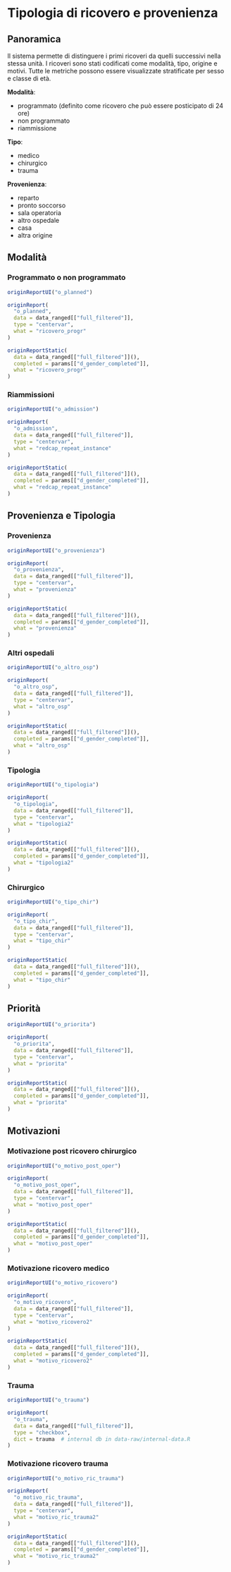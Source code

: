 # Tipologia di ricovero e provenienza {#origin .tabset .tabset-fade .tabset-pills}

## Panoramica {-}

Il sistema permette di distinguere i primi ricoveri da quelli successivi nella stessa unità. I ricoveri sono stati codificati come modalità, tipo, origine e motivi. Tutte le metriche possono essere visualizzate stratificate per sesso e classe di età.

**Modalità**:

- programmato (definito come ricovero che può essere posticipato di 24 ore)
- non programmato
- riammissione


**Tipo**:

- medico
- chirurgico
- trauma

**Provenienza**:

- reparto
- pronto soccorso
- sala operatoria
- altro ospedale
- casa
- altra origine


<!-- number of admission for the same patient beside the first --> 



## Modalità  {.tabset .tabset-dropdown}

### Programmato o non programmato
```r
originReportUI("o_planned")
```

```r
originReport(
  "o_planned",
  data = data_ranged[["full_filtered"]],
  type = "centervar",
  what = "ricovero_progr"
)
```

```r
originReportStatic(
  data = data_ranged[["full_filtered"]](),
  completed = params[["d_gender_completed"]],
  what = "ricovero_progr"
)
```

### Riammissioni

```r
originReportUI("o_admission")
```

```r
originReport(
  "o_admission",
  data = data_ranged[["full_filtered"]],
  type = "centervar",
  what = "redcap_repeat_instance"
)
```

```r
originReportStatic(
  data = data_ranged[["full_filtered"]](),
  completed = params[["d_gender_completed"]],
  what = "redcap_repeat_instance"
)
```

## Provenienza e Tipologia {.tabset .tabset-dropdown}

### Provenienza
```r
originReportUI("o_provenienza")
```

```r
originReport(
  "o_provenienza",
  data = data_ranged[["full_filtered"]],
  type = "centervar",
  what = "provenienza"
)
```

```r
originReportStatic(
  data = data_ranged[["full_filtered"]](),
  completed = params[["d_gender_completed"]],
  what = "provenienza"
)
```
### Altri ospedali
```r
originReportUI("o_altro_osp")
```

```r
originReport(
  "o_altro_osp",
  data = data_ranged[["full_filtered"]],
  type = "centervar",
  what = "altro_osp"
)
```

```r
originReportStatic(
  data = data_ranged[["full_filtered"]](),
  completed = params[["d_gender_completed"]],
  what = "altro_osp"
)
```
### Tipologia
```r
originReportUI("o_tipologia")
```

```r
originReport(
  "o_tipologia",
  data = data_ranged[["full_filtered"]],
  type = "centervar",
  what = "tipologia2"
)
```

```r
originReportStatic(
  data = data_ranged[["full_filtered"]](),
  completed = params[["d_gender_completed"]],
  what = "tipologia2"
)
```
### Chirurgico
```r
originReportUI("o_tipo_chir")
```

```r
originReport(
  "o_tipo_chir",
  data = data_ranged[["full_filtered"]],
  type = "centervar",
  what = "tipo_chir"
)
```

```r
originReportStatic(
  data = data_ranged[["full_filtered"]](),
  completed = params[["d_gender_completed"]],
  what = "tipo_chir"
)
```
## Priorità {.tabset .tabset-dropdown}
```r
originReportUI("o_priorita")
```

```r
originReport(
  "o_priorita",
  data = data_ranged[["full_filtered"]],
  type = "centervar",
  what = "priorita"
)
```

```r
originReportStatic(
  data = data_ranged[["full_filtered"]](),
  completed = params[["d_gender_completed"]],
  what = "priorita"
)
```
## Motivazioni {.tabset .tabset-dropdown}

### Motivazione post ricovero chirurgico
```r
originReportUI("o_motivo_post_oper")
```

```r
originReport(
  "o_motivo_post_oper",
  data = data_ranged[["full_filtered"]],
  type = "centervar",
  what = "motivo_post_oper"
)
```

```r
originReportStatic(
  data = data_ranged[["full_filtered"]](),
  completed = params[["d_gender_completed"]],
  what = "motivo_post_oper"
)
```
### Motivazione ricovero medico
```r
originReportUI("o_motivo_ricovero")
```

```r
originReport(
  "o_motivo_ricovero",
  data = data_ranged[["full_filtered"]],
  type = "centervar",
  what = "motivo_ricovero2"
)
```

```r
originReportStatic(
  data = data_ranged[["full_filtered"]](),
  completed = params[["d_gender_completed"]],
  what = "motivo_ricovero2"
)
```
### Trauma
```r
originReportUI("o_trauma")
```

```r
originReport(
  "o_trauma",
  data = data_ranged[["full_filtered"]],
  type = "checkbox",
  dict = trauma  # internal db in data-raw/internal-data.R
)
```




### Motivazione ricovero trauma
```r
originReportUI("o_motivo_ric_trauma")
```

```r
originReport(
  "o_motivo_ric_trauma",
  data = data_ranged[["full_filtered"]],
  type = "centervar",
  what = "motivo_ric_trauma2"
)
```

```r
originReportStatic(
  data = data_ranged[["full_filtered"]](),
  completed = params[["d_gender_completed"]],
  what = "motivo_ric_trauma2"
)
```
